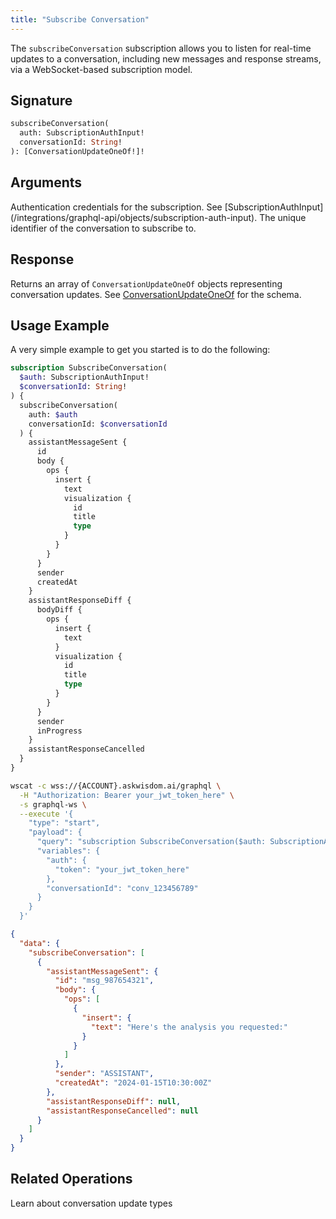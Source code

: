 ```yaml
---
title: "Subscribe Conversation"
---
```


The `subscribeConversation` subscription allows you to listen for real-time updates to a conversation, including new messages and response streams, via a WebSocket-based subscription model.

## Signature

```graphql
subscribeConversation(
  auth: SubscriptionAuthInput!
  conversationId: String!
): [ConversationUpdateOneOf!]!
```

## Arguments

<ParamField path="auth" type="SubscriptionAuthInput!" required>
  Authentication credentials for the subscription. See [SubscriptionAuthInput](/integrations/graphql-api/objects/subscription-auth-input).
</ParamField>

<ParamField path="conversationId" type="String!" required>
  The unique identifier of the conversation to subscribe to.
</ParamField>

## Response

Returns an array of `ConversationUpdateOneOf` objects representing conversation updates. See [ConversationUpdateOneOf](/integrations/graphql-api/objects/conversation-update-one-of) for the schema.

## Usage Example

A very simple example to get you started is to do the following:

```graphql
subscription SubscribeConversation(
  $auth: SubscriptionAuthInput!
  $conversationId: String!
) {
  subscribeConversation(
    auth: $auth
    conversationId: $conversationId
  ) {
    assistantMessageSent {
      id
      body {
        ops {
          insert {
            text
            visualization {
              id
              title
              type
            }
          }
        }
      }
      sender
      createdAt
    }
    assistantResponseDiff {
      bodyDiff {
        ops {
          insert {
            text
          }
          visualization {
            id
            title
            type
          }
        }
      }
      sender
      inProgress
    }
    assistantResponseCancelled
  }
}
```

<RequestExample>

```bash Request
wscat -c wss://{ACCOUNT}.askwisdom.ai/graphql \
  -H "Authorization: Bearer your_jwt_token_here" \
  -s graphql-ws \
  --execute '{
    "type": "start",
    "payload": {
      "query": "subscription SubscribeConversation($auth: SubscriptionAuthInput!, $conversationId: String!) { subscribeConversation(auth: $auth, conversationId: $conversationId) { assistantMessageSent { id body { ops { insert { text } } } sender createdAt } assistantResponseDiff { bodyDiff { ops { insert { text } } } sender inProgress } assistantResponseCancelled } }",
      "variables": {
        "auth": {
          "token": "your_jwt_token_here"
        },
        "conversationId": "conv_123456789"
      }
    }
  }'
```

</RequestExample>

<ResponseExample>

```json Response
{
  "data": {
    "subscribeConversation": [
      {
        "assistantMessageSent": {
          "id": "msg_987654321",
          "body": {
            "ops": [
              {
                "insert": {
                  "text": "Here's the analysis you requested:"
                }
              }
            ]
          },
          "sender": "ASSISTANT",
          "createdAt": "2024-01-15T10:30:00Z"
        },
        "assistantResponseDiff": null,
        "assistantResponseCancelled": null
      }
    ]
  }
}
```

</ResponseExample>

## Related Operations

<CardGroup cols={2}>
  <Card title="ConversationUpdateOneOf Schema" icon="cube" href="/integrations/graphql-api/objects/conversation-update-one-of">
    Learn about conversation update types
  </Card>
</CardGroup>